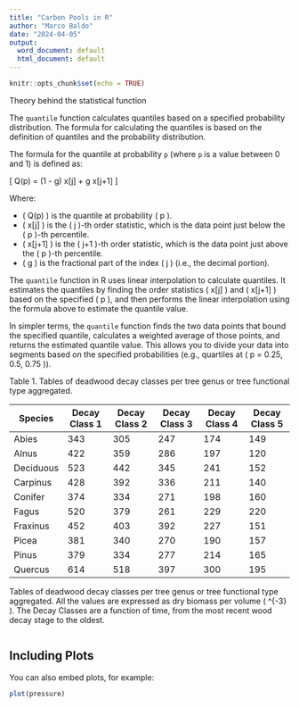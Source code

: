 ```yaml
---
title: "Carbon Pools in R"
author: "Marco Baldo"
date: "2024-04-05"
output:
  word_document: default
  html_document: default
---
```


```r
knitr::opts_chunk$set(echo = TRUE)
```


Theory behind the statistical function

The `quantile` function calculates quantiles based on a specified probability distribution. The formula for calculating the quantiles is based on the definition of quantiles and the probability distribution. 

The formula for the quantile at probability `p` (where `p` is a value between 0 and 1) is defined as:

\[
Q(p) = (1 - g) \times x[j] + g \times x[j+1] \quad \text{(Eq. 1)}
\]

Where:

- \( Q(p) \) is the quantile at probability \( p \).
- \( x[j] \) is the \( j \)-th order statistic, which is the data point just below the \( p \)-th percentile.
- \( x[j+1] \) is the \( j+1 \)-th order statistic, which is the data point just above the \( p \)-th percentile.
- \( g \) is the fractional part of the index \( j \) (i.e., the decimal portion).
  
The `quantile` function in R uses linear interpolation to calculate quantiles. It estimates the quantiles by finding the order statistics \( x[j] \) and \( x[j+1] \) based on the specified \( p \), and then performs the linear interpolation using the formula above to estimate the quantile value.
  
In simpler terms, the `quantile` function finds the two data points that bound the specified quantile, calculates a weighted average of those points, and returns the estimated quantile value. This allows you to divide your data into segments based on the specified probabilities (e.g., quartiles at \( p = 0.25, 0.5, 0.75 \)).



Table 1. Tables of deadwood decay classes per tree genus or tree functional type aggregated.

| Species   | Decay Class 1 | Decay Class 2 | Decay Class 3 | Decay Class 4 | Decay Class 5 |
|-----------|---------------|---------------|---------------|---------------|---------------|
| Abies     | 343           | 305           | 247           | 174           | 149           |
| Alnus     | 422           | 359           | 286           | 197           | 120           |
| Deciduous | 523           | 442           | 345           | 241           | 152           |
| Carpinus  | 428           | 392           | 336           | 211           | 140           |
| Conifer   | 374           | 334           | 271           | 198           | 160           |
| Fagus     | 520           | 379           | 261           | 229           | 220           |
| Fraxinus  | 452           | 403           | 392           | 227           | 151           |
| Picea     | 381           | 340           | 270           | 190           | 157           |
| Pinus     | 379           | 334           | 277           | 214           | 165           |
| Quercus   | 614           | 518           | 397           | 300           | 195           |

Tables of deadwood decay classes per tree genus or tree functional type aggregated. All the values are expressed as dry biomass per volume \( \text{kg} \cdot \text{m}^{-3} \). The Decay Classes are a function of time, from the most recent wood decay stage to the oldest.


```r

```

## Including Plots

You can also embed plots, for example:

```r
plot(pressure)
```

